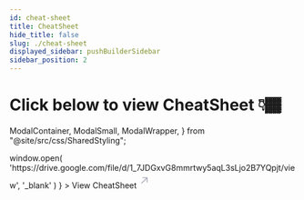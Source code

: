 ```yaml
---
id: cheat-sheet
title: CheatSheet
hide_title: false
slug: ./cheat-sheet
displayed_sidebar: pushBuilderSidebar
sidebar_position: 2
---
```


# Click below to view CheatSheet 👇🏾

  ModalContainer,
  ModalSmall,
  ModalWrapper,
} from "@site/src/css/SharedStyling";



<ModalContainer >
<ModalSmall 
  onClick={() =>
    window.open(
      'https://drive.google.com/file/d/1_7JDGxvG8mmrtwy5aqL3sLjo2B7YQpjt/view',
      '_blank'
    )
  }
>
  <ModalWrapper>
    <span>
      View CheatSheet
      <svg
        width="20"
        height="28"
        viewBox="0 0 29 28"
        fill="none"
        xmlns="http://www.w3.org/2000/svg"
      >
        <path
          d="m7.501 21.001 14-14M10.125 7.001H21.5v11.375"
          stroke="#A0A3B1"
          stroke-width="2"
          stroke-linecap="round"
          stroke-linejoin="round"
        ></path>
      </svg>
    </span>
  </ModalWrapper>
</ModalSmall>

</ModalContainer>
